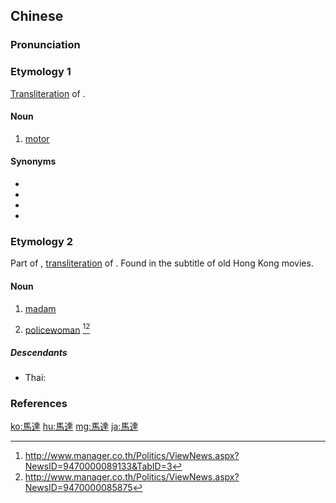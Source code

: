 {{also|马达}}
==Chinese==
{{zh-forms|s=马达}}

===Pronunciation===
{{zh-pron
|m=mǎdá
|c=maa5 daat6
|mn=má-ta̍t/mó͘-tah
|cat=n
}}

===Etymology 1===
[[transliteration|Transliteration]] of {{etyl|en|zh}} {{m|en|motor}}.

====Noun====
{{zh-noun}}

# [[motor]]

====Synonyms====
* {{zh-l|摩托}}
* {{zh-l|引擎}}
* {{zh-l|發動機}}
* {{zh-l|電動機}}

===Etymology 2===
Part of {{zh-l|馬達姆}}, [[transliteration]] of {{etyl|en|zh}} {{m|en|madam}}. Found in the subtitle of old Hong Kong movies.

====Noun====
{{zh-noun}}

# [[madam]]
# {{lb|zh|figuratively|Hong Kong}} [[policewoman]] <ref>http://www.manager.co.th/Politics/ViewNews.aspx?NewsID=9470000089133&TabID=3</ref><ref>http://www.manager.co.th/Politics/ViewNews.aspx?NewsID=9470000085875</ref>

=====Descendants=====
* Thai: {{l|th|หมาต๋า}}

{{zh-cat|Advanced}}

===References===
<references/>

[[ko:馬達]]
[[hu:馬達]]
[[mg:馬達]]
[[ja:馬達]]